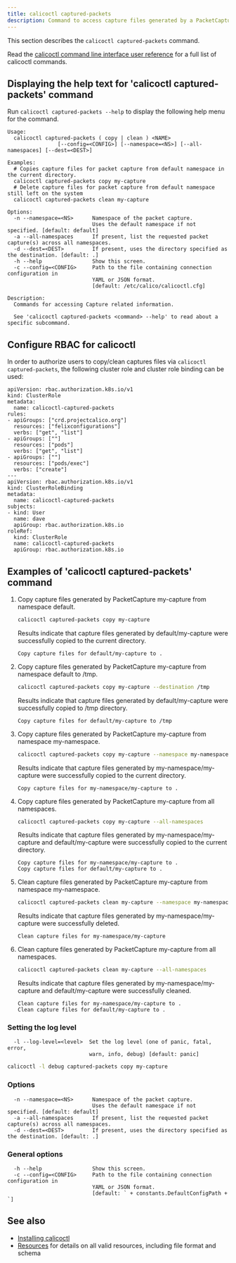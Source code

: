 ```yaml
---
title: calicoctl captured-packets
description: Command to access capture files generated by a PacketCapture. 
---
```


This section describes the `calicoctl captured-packets` command.

Read the [calicoctl command line interface user reference](overview.mdx)
for a full list of calicoctl commands.

## Displaying the help text for 'calicoctl captured-packets' command

Run `calicoctl captured-packets --help` to display the following help menu for the
command.

```
Usage:
  calicoctl captured-packets ( copy | clean ) <NAME>
                [--config=<CONFIG>] [--namespace=<NS>] [--all-namespaces] [--dest=<DEST>]

Examples:
  # Copies capture files for packet capture from default namespace in the current directory.
  calicoctl captured-packets copy my-capture
  # Delete capture files for packet capture from default namespace still left on the system
  calicoctl captured-packets clean my-capture

Options:
  -n --namespace=<NS>      Namespace of the packet capture.
                           Uses the default namespace if not specified. [default: default]
  -a --all-namespaces      If present, list the requested packet capture(s) across all namespaces.
  -d --dest=<DEST>         If present, uses the directory specified as the destination. [default: .]
  -h --help                Show this screen.
  -c --config=<CONFIG>     Path to the file containing connection configuration in
                           YAML or JSON format.
                           [default: /etc/calico/calicoctl.cfg]

Description:
  Commands for accessing Capture related information.

  See 'calicoctl captured-packets <command> --help' to read about a specific subcommand.

```


## Configure RBAC for calicoctl

In order to authorize users to copy/clean captures files via `calicoctl captured-packets`, the following cluster role and cluster role binding can be used:

```
apiVersion: rbac.authorization.k8s.io/v1
kind: ClusterRole
metadata:
  name: calicoctl-captured-packets
rules:
- apiGroups: ["crd.projectcalico.org"]
  resources: ["felixconfigurations"]
  verbs: ["get", "list"]
- apiGroups: [""]
  resources: ["pods"]
  verbs: ["get", "list"]
- apiGroups: [""]
  resources: ["pods/exec"]
  verbs: ["create"]
---
apiVersion: rbac.authorization.k8s.io/v1
kind: ClusterRoleBinding
metadata:
  name: calicoctl-captured-packets
subjects:
- kind: User
  name: dave
  apiGroup: rbac.authorization.k8s.io
roleRef:
  kind: ClusterRole
  name: calicoctl-captured-packets
  apiGroup: rbac.authorization.k8s.io
```

## Examples of 'calicoctl captured-packets' command

1. Copy capture files generated by PacketCapture my-capture from namespace default.

   ```bash
   calicoctl captured-packets copy my-capture
   ```

   Results indicate that capture files generated by default/my-capture were successfully copied to the current directory.

   ```
   Copy capture files for default/my-capture to .
   ```
   

1. Copy capture files generated by PacketCapture my-capture from namespace default to /tmp.

   ```bash
   calicoctl captured-packets copy my-capture --destination /tmp
   ```

   Results indicate that capture files generated by default/my-capture were successfully copied to /tmp directory.

   ```
   Copy capture files for default/my-capture to /tmp
   ```
   

1. Copy capture files generated by PacketCapture my-capture from namespace my-namespace.
   ```bash
   calicoctl captured-packets copy my-capture --namespace my-namespace
   ```

   Results indicate that capture files generated by my-namespace/my-capture were successfully copied to the current directory.

   ```
   Copy capture files for my-namespace/my-capture to .
   ```
   

1. Copy capture files generated by PacketCapture my-capture from all namespaces.
   ```bash
   calicoctl captured-packets copy my-capture --all-namespaces
   ```

   Results indicate that capture files generated by my-namespace/my-capture and default/my-capture were successfully copied to the current directory.

   ```
   Copy capture files for my-namespace/my-capture to .
   Copy capture files for default/my-capture to .
   ```
   

1. Clean capture files generated by PacketCapture my-capture from namespace my-namespace.
   ```bash
   calicoctl captured-packets clean my-capture --namespace my-namespace
   ```

   Results indicate that capture files generated by my-namespace/my-capture were successfully deleted.

   ```
   Clean capture files for my-namespace/my-capture
   ```
   

1. Clean capture files generated by PacketCapture my-capture from all namespaces.
   ```bash
   calicoctl captured-packets clean my-capture --all-namespaces
   ```

   Results indicate that capture files generated by my-namespace/my-capture and default/my-capture were successfully cleaned.

   ```
   Clean capture files for my-namespace/my-capture to .
   Clean capture files for default/my-capture to .
   ```
   


### Setting the log level

```
  -l --log-level=<level>  Set the log level (one of panic, fatal, error,
                          warn, info, debug) [default: panic]
```


   ```bash
   calicoctl -l debug captured-packets copy my-capture
   ```

### Options

```
  -n --namespace=<NS>      Namespace of the packet capture.
                           Uses the default namespace if not specified. [default: default]
  -a --all-namespaces      If present, list the requested packet capture(s) across all namespaces.
  -d --dest=<DEST>         If present, uses the directory specified as the destination. [default: .]
```


### General options

```
  -h --help                Show this screen.
  -c --config=<CONFIG>     Path to the file containing connection configuration in
                           YAML or JSON format.
                           [default: ` + constants.DefaultConfigPath + `]
```


## See also

-  [Installing calicoctl](../../../maintenance/clis/calicoctl/install.mdx)
-  [Resources](../../resources/overview.mdx) for details on all valid resources, including file format
   and schema

